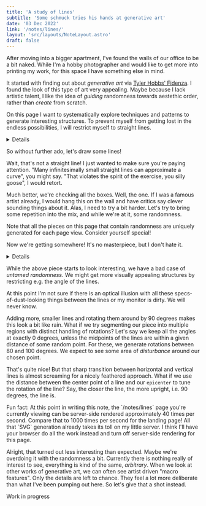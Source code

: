 ```yaml
---
title: 'A study of lines'
subtitle: 'Some schmuck tries his hands at generative art'
date: '03 Dec 2022'
link: '/notes/lines/'
layout: 'src/layouts/NoteLayout.astro'
draft: false
---
```



<Title
	subtitle={frontmatter.subtitle}
	date={frontmatter.date}>
	{frontmatter.title}
</Title>

After moving into a bigger apartment, I've found the walls of our office to be a bit naked.
While I'm a hobby photographer and would like to get more into printing my work, for this
space I have something else in mind.

It started with finding out about _generative art_ via
[Tyler Hobbs' Fidenza](https://tylerxhobbs.com/fidenza). I found the look of this type of
art very appealing. Maybe because I lack artistic talent, I like the idea of _guiding_ randomness
towards aestethic order, rather than _create_ from scratch.

On this page I want to systematically explore techniques and patterns to generate interesting
structures. To prevent myself from getting lost in the endless possibilities, I will restrict
myself to straight lines.

<Details title="How do I go about generating my lines?">
Initially I had two programming languages in mind: `Rust` or `Javascript`. `Rust` being my
favorite language was an obvious choice. However, the dynamic nature of ` JS ` lends itself to a
problem like this. No sense in fighting `Rusts` borrow-checker for interactive code, and the
upsides you get in turn don't really come into play here. What further seals the deal for me is
that `JS`-based code can be natively embedded right here, on this page.

Next, I was exploring libraries that would make the whole ordeal easier. Top contenders include
[p5js](https://p5js.org/), [Pts.js](https://ptsjs.org/) and [Paper.js](http://paperjs.org/).
Ultimately, I came to the conclusion that I don't need the extensive feature sets of any of these
libraries. Animation, physics and geometry utilities are nice-to-haves but unlikely to see any use
in my use-case. Instead, all I really need is a way to programatically draw lines, ideally in a
way that I can get a high-resolution image out of it somehow for print. And what better way to do
this than with our good old friend, the `SVG`. So I just directly construct `SVGs` in my `SolidJS`
components.

</Details>

So without further ado, let's draw some lines!

<Circle />

Wait, that's not a straight line! I just wanted to make sure you're paying attention.
"Many infinitesimally small straight lines can approximate a curve", you might say.
"That violates the spirit of the exercise, you silly goose", I would retort.

<SimpleLine />

Much better, we're checking all the boxes. Well, the one. If I was a famous artist already, I
would hang this on the wall and have critics say clever sounding things about it. Alas, I need
to try a bit harder. Let's try to bring some repetition into the mix, and while we're at it,
some randomness.

<Info>
	Note that all the pieces on this page that contain randomness are uniquely generated for each page
	view. Consider yourself special!
</Info>

<Chaos client:only="solid-js" />

Now we're getting somewhere! It's no masterpiece, but I don't hate it.

<Details title="Excursion into wrong transforms">
Before I arrived at the above piece, my makeshift `SVG` rendering blessed me with this
abomination:

<ChaosWrong client:only="solid-js" />

The problem here is the origin of the rotational transform. You see, drawing a line that is
not horizontal in an `SVG` could be accomplished by providing the start and endpoint
(which do not have the same `y`
coordinate) explicitly. When generating lots of randomly rotated lines of the same length,
we have to do some trigonometry to figure out one of those points. And I for one don't have
time to use my brain like that.

Instead, I want to draw my line horizontally, and then rotate it using the `rotate`{' '}
transform that `SVG` provides.

<Code
	respectMargin
	value={`<svg width="600" height="400" xmlns="http://www.w3.org/2000/svg">
<line x1={x} y1={y} x2={x + 50} y2={y} transform="rotate(rand())" stroke="black" />
</svg>`}
/>

This way I don't have to do any math, just generate random numbers for the rotation. As it
turns out, this doesn't work correctly as we have seen above. The lines are rotated about
the
`(0, 0)` origin instead of the center point of the line. To fix it, we either set the
`transform-origin` property on the `SVG` correctly, or we get fancy:

<Code
	respectMargin
	value={`<svg width="600" height="400" xmlns="http://www.w3.org/2000/svg">
<line x1="-25" y1="0" x2="25" y2="0"
transform="rotate(rand()), translate(rand(), rand())" stroke="black" />
</svg>`}
/>

We draw lines with center points on the origin and use the `transform` both for
rotation
_and for translation_. This way we don't have to set the origin of transformation.
Note the order of the transforms: They are applied from right to left. If we first
translated, we would have the wrong transform origin again.

</Details>

While the above piece starts to look interesting, we have a bad case of
_untamed randomness_. We might get more visually appealing structures by restricting
e.g. the angle of the lines.

<ChaosAngles client:only="solid-js" />

At this point I'm not sure if there is an optical illusion with all these
specs-of-dust-looking things between the lines or my monitor is dirty. We will never know.

<ChaosAngles90 client:only="solid-js" />

Adding more, smaller lines and rotating them around by 90 degrees makes this look a bit like
rain. What if we try segmenting our piece into multiple regions with distinct handling of
rotations? Let's say we keep all the angles at exactly 0 degrees, unless the midpoints of the
lines are within a given distance of some random point. For these, we generate rotations
between 80 and 100 degrees. We expect to see some area of _disturbance_ around our
chosen point.

<CircularDisturbance client:only="solid-js" />

That's quite nice! But that sharp transition between horizontal and vertical lines is almost
screaming for a nicely feathered approach. What if we use the distance between the center
point of a line and our `epicenter` to tune the rotation of the line? Say, the closer the
line, the more upright, i.e. 90 degrees, the line is.

<FeatheredEpicenter client:only="solid-js" />
<Info>
	Fun fact: At this point in writing this note, the `/notes/lines` page you're currently viewing can
	be server-side rendered approximately 40 times per second. Compare that to 1000 times per second
	for the landing page! All that `SVG` generation already takes its toll on my little server. I
	think I'll have your browser do all the work instead and turn off server-side rendering for this
	page.
</Info>

Alright, that turned out less interesting than expected. Maybe we're overdoing it with the
randomness a bit. Currently there is nothing really of interest to see, everything is kind of
the same, _arbitrary_. When we look at other works of generative art, we can often see
artist driven "macro features". Only the details are left to chance. They feel a lot more
deliberate than what I've been pumping out here. So let's give that a shot instead.

<Hint>Work in progress</Hint>
